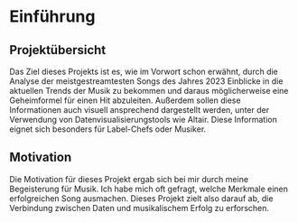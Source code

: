 # Einführung

## Projektübersicht

Das Ziel dieses Projekts ist es, wie im Vorwort schon erwähnt, durch die Analyse der meistgestreamtesten Songs des Jahres 2023 Einblicke in die aktuellen Trends der Musik zu bekommen und daraus möglicherweise eine Geheimformel für einen Hit abzuleiten. Außerdem sollen diese Informationen auch visuell ansprechend dargestellt werden, unter der Verwendung von Datenvisualisierungstools wie Altair.
Diese Information eignet sich besonders für Label-Chefs oder Musiker.

## Motivation

Die Motivation für dieses Projekt ergab sich bei mir durch meine Begeisterung für Musik. Ich habe mich oft gefragt, welche Merkmale einen erfolgreichen Song ausmachen.
Dieses Projekt zielt also darauf ab, die Verbindung zwischen Daten und musikalischem Erfolg zu erforschen.